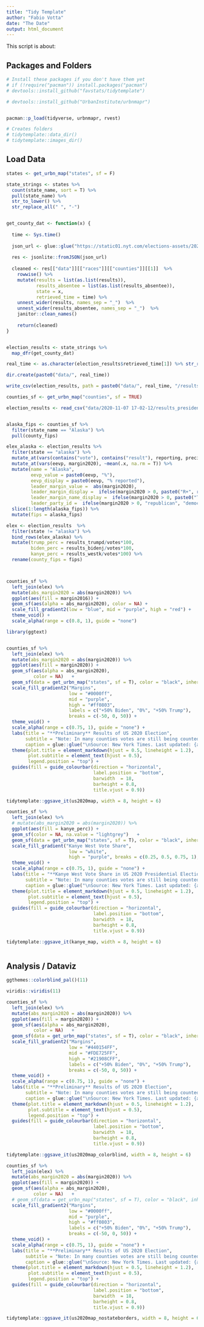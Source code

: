 ```yaml
---
title: "Tidy Template"
author: "Fabio Votta"
date: "The Date"
output: html_document
---
```


This script is about:



## Packages and Folders

```r
# Install these packages if you don't have them yet
# if (!require("pacman")) install.packages("pacman")
# devtools::install_github("favstats/tidytemplate")

# devtools::install_github("UrbanInstitute/urbnmapr")


pacman::p_load(tidyverse, urbnmapr, rvest)

# Creates folders
# tidytemplate::data_dir()
# tidytemplate::images_dir()
```


## Load Data

```r
states <- get_urbn_map("states", sf = F)

state_strings <- states %>% 
  count(state_name, sort = T) %>% 
  pull(state_name) %>% 
  str_to_lower() %>% 
  str_replace_all(" ", "-")


get_county_dat <- function(x) {
  
  time <- Sys.time()
  
  json_url <- glue::glue("https://static01.nyt.com/elections-assets/2020/data/api/2020-11-03/race-page/{x}/president.json")
  
  res <- jsonlite::fromJSON(json_url)
  
  cleaned <- res[["data"]][["races"]][["counties"]][[1]]  %>% 
    rowwise() %>%
    mutate(results = list(as.list(results)),
           results_absentee = list(as.list(results_absentee)),
           state = x, 
           retrieved_time = time) %>%
    unnest_wider(results, names_sep = "_")  %>%
    unnest_wider(results_absentee, names_sep = "_")  %>% 
    janitor::clean_names()
  
    return(cleaned)
}


election_results <- state_strings %>% 
  map_dfr(get_county_dat)

real_time <- as.character(election_results$retrieved_time[1]) %>% str_replace_all(":", "-")

dir.create(paste0("data/", real_time))

write_csv(election_results, path = paste0("data/", real_time, "/results_president.csv"))
```


```r
counties_sf <- get_urbn_map("counties", sf = TRUE)

election_results <- read_csv("data/2020-11-07 17-02-12/results_president.csv")


alaska_fips <- counties_sf %>% 
  filter(state_name == "Alaska") %>% 
  pull(county_fips) 

elex_alaska <- election_results %>% 
  filter(state == "alaska") %>% 
  mutate_at(vars(contains("vote"), contains("result"), reporting, precincts), ~sum(.x, na.rm = T)) %>% 
  mutate_at(vars(eevp, margin2020), ~mean(.x, na.rm = T)) %>% 
  mutate(name = "Alaska",
         eevp_value = paste0(eevp, "%"),
         eevp_display = paste0(eevp, "% reported"),
         leader_margin_value =  abs(margin2020),
         leader_margin_display =  ifelse(margin2020 > 0, paste0("R+", round(leader_margin_value)),  paste0("D+", round(leader_margin_value))),
         leader_margin_name_display =  ifelse(margin2020 > 0, paste0("Trump +",round(leader_margin_value)),  paste0("Biden +", round(leader_margin_value))),
         leader_party_id =  ifelse(margin2020 > 0, "republican", "democrat"))  %>% 
  slice(1:length(alaska_fips)) %>% 
  mutate(fips = alaska_fips) 

elex <- election_results  %>% 
  filter(state != "alaska") %>% 
  bind_rows(elex_alaska) %>% 
  mutate(trump_perc = results_trumpd/votes*100,
         biden_perc = results_bidenj/votes*100,
         kanye_perc = results_westk/votes*100) %>% 
  rename(county_fips = fips)



counties_sf %>% 
  left_join(elex) %>% 
  mutate(abs_margin2020 = abs(margin2020)) %>% 
  ggplot(aes(fill = margin2016)) +
  geom_sf(aes(alpha = abs_margin2020), color = NA) +
  scale_fill_gradient2(low = "blue", mid = "purple", high = "red") +
  theme_void() +
  scale_alpha(range = c(0.8, 1), guide = "none")
```


```r
library(ggtext)


counties_sf %>% 
  left_join(elex) %>% 
  mutate(abs_margin2020 = abs(margin2020)) %>% 
  ggplot(aes(fill = margin2020)) +
  geom_sf(aes(alpha = abs_margin2020), 
          color = NA)   +
  geom_sf(data = get_urbn_map("states", sf = T), color = "black", inherit.aes = F, fill = NA) +
  scale_fill_gradient2("Margins", 
                       low = "#0000ff", 
                       mid = "purple", 
                       high = "#ff0803",
                       labels = c("+50% Biden", "0%", "+50% Trump"),
                       breaks = c(-50, 0, 50)) +
  theme_void() +
  scale_alpha(range = c(0.75, 1), guide = "none") +
  labs(title = "**Preliminary** Results of US 2020 Election", 
       subtitle = "Note: In many counties votes are still being counted.\n",
       caption = glue::glue("\nSource: New York Times. Last updated: {as.character(elex$retrieved_time)[1]}. Visualization created by @favstats\n")) +
  theme(plot.title = element_markdown(hjust = 0.5, lineheight = 1.2), 
        plot.subtitle = element_text(hjust = 0.5),
        legend.position = "top") +
  guides(fill = guide_colourbar(direction = "horizontal",
                                label.position = "bottom",
                                barwidth  = 18,
                                barheight = 0.8,  
                                title.vjust = 0.9))

tidytemplate::ggsave_it(us2020map, width = 8, height = 6)


```

```r
counties_sf %>% 
  left_join(elex) %>% 
  # mutate(abs_margin2020 = abs(margin2020)) %>% 
  ggplot(aes(fill = kanye_perc)) +
  geom_sf(color = NA, na.value = "lightgrey")   +
  geom_sf(data = get_urbn_map("states", sf = T), color = "black", inherit.aes = F, fill = NA, na.value = "lightgrey") +
  scale_fill_gradient("Kanye West Vote Share", 
                       low = "white", 
                       high = "purple", breaks = c(0.25, 0.5, 0.75, 1), labels = c("0.25%", "0.5%", "0.75%"  ,"1%")) +
  theme_void() +
  scale_alpha(range = c(0.75, 1), guide = "none") +
  labs(title = "**Kanye West Vote Share in US 2020 Presidential Election**", 
       subtitle = "Note: In many counties votes are still being counted.\n",
       caption = glue::glue("\nSource: New York Times. Last updated: {as.character(elex$retrieved_time)[1]}. Visualization created by @favstats\n")) +
  theme(plot.title = element_markdown(hjust = 0.5, lineheight = 1.2), 
        plot.subtitle = element_text(hjust = 0.5),
        legend.position = "top") +
  guides(fill = guide_colourbar(direction = "horizontal",
                                label.position = "bottom",
                                barwidth  = 18,
                                barheight = 0.8,  
                                title.vjust = 0.9))

tidytemplate::ggsave_it(kanye_map, width = 8, height = 6)

```


```r




```


## Analysis / Dataviz

```r

ggthemes::colorblind_pal()(11)

viridis::viridis(11)

counties_sf %>% 
  left_join(elex) %>% 
  mutate(abs_margin2020 = abs(margin2020)) %>% 
  ggplot(aes(fill = margin2020)) +
  geom_sf(aes(alpha = abs_margin2020), 
          color = NA)   +
  geom_sf(data = get_urbn_map("states", sf = T), color = "black", inherit.aes = F, fill = NA) +
  scale_fill_gradient2("Margins", 
                       low = "#440154FF",
                       mid = "#FDE725FF",
                       high = "#21908CFF",
                       labels = c("+50% Biden", "0%", "+50% Trump"),
                       breaks = c(-50, 0, 50)) +
  theme_void() +
  scale_alpha(range = c(0.75, 1), guide = "none") +
  labs(title = "**Preliminary** Results of US 2020 Election", 
       subtitle = "Note: In many counties votes are still being counted.\n",
       caption = glue::glue("\nSource: New York Times. Last updated: {as.character(elex$retrieved_time)[1]}. Visualization created by @favstats\n")) +
  theme(plot.title = element_markdown(hjust = 0.5, lineheight = 1.2), 
        plot.subtitle = element_text(hjust = 0.5),
        legend.position = "top") +
  guides(fill = guide_colourbar(direction = "horizontal",
                                label.position = "bottom",
                                barwidth  = 18,
                                barheight = 0.8,  
                                title.vjust = 0.9))

tidytemplate::ggsave_it(us2020map_colorblind, width = 8, height = 6)


```

```r


counties_sf %>% 
  left_join(elex) %>% 
  mutate(abs_margin2020 = abs(margin2020)) %>% 
  ggplot(aes(fill = margin2020)) +
  geom_sf(aes(alpha = abs_margin2020), 
          color = NA)   +
  # geom_sf(data = get_urbn_map("states", sf = T), color = "black", inherit.aes = F, fill = NA) +
  scale_fill_gradient2("Margins", 
                       low = "#0000ff", 
                       mid = "purple", 
                       high = "#ff0803",
                       labels = c("+50% Biden", "0%", "+50% Trump"),
                       breaks = c(-50, 0, 50)) +
  theme_void() +
  scale_alpha(range = c(0.75, 1), guide = "none") +
  labs(title = "**Preliminary** Results of US 2020 Election", 
       subtitle = "Note: In many counties votes are still being counted.\n",
       caption = glue::glue("\nSource: New York Times. Last updated: {as.character(elex$retrieved_time)[1]}. Visualization created by @favstats\n")) +
  theme(plot.title = element_markdown(hjust = 0.5, lineheight = 1.2), 
        plot.subtitle = element_text(hjust = 0.5),
        legend.position = "top") +
  guides(fill = guide_colourbar(direction = "horizontal",
                                label.position = "bottom",
                                barwidth  = 18,
                                barheight = 0.8,  
                                title.vjust = 0.9))

tidytemplate::ggsave_it(us2020map_nostateborders, width = 8, height = 6)


```
